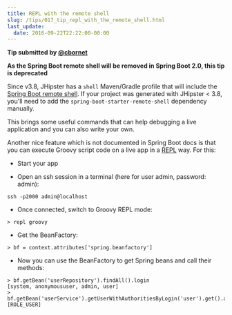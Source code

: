 ```yaml
---
title: REPL with the remote shell
slug: /tips/017_tip_repl_with_the_remote_shell.html
last_update:
  date: 2016-09-22T22:22:00-00:00
---
```


__Tip submitted by [@cbornet](https://github.com/cbornet)__

**As the Spring Boot remote shell will be removed in Spring Boot 2.0, this tip is deprecated**

Since v3.8, JHipster has a `shell` Maven/Gradle profile that will include the [Spring Boot remote shell](http://docs.spring.io/spring-boot/docs/current/reference/html/production-ready-remote-shell.html).
If your project was generated with JHipster < 3.8, you'll need to add the `spring-boot-starter-remote-shell` dependency manually.

This brings some useful commands that can help debugging a live application and you can also write your own.

Another nice feature which is not documented in Spring Boot docs is that you can execute Groovy script code on a live app in a [REPL](https://en.wikipedia.org/wiki/Read%E2%80%93eval%E2%80%93print_loop) way.
For this:

  * Start your app

  * Open an ssh session in a terminal (here for user admin, password: admin):

```shell
ssh -p2000 admin@localhost
```

* Once connected, switch to Groovy REPL mode:

```shell
> repl groovy
```

* Get the BeanFactory:

```shell
> bf = context.attributes['spring.beanfactory']
```

* Now you can use the BeanFactory to get Spring beans and call their methods:

```shell
> bf.getBean('userRepository').findAll().login
[system, anonymoususer, admin, user]
> bf.getBean('userService').getUserWithAuthoritiesByLogin('user').get().authorities.name
[ROLE_USER]
```
